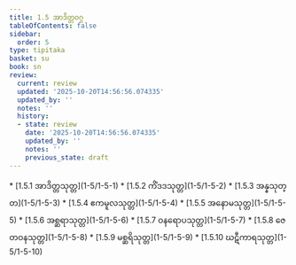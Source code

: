 ```yaml
---
title: 1.5 အာဒိတ္တဝဂ္ဂ
tableOfContents: false
sidebar:
  order: 5
type: tipitaka
basket: su
book: sn
review:
  current: review
  updated: '2025-10-20T14:56:56.074335'
  updated_by: ''
  notes: ''
  history:
  - state: review
    date: '2025-10-20T14:56:56.074335'
    updated_by: ''
    notes: ''
    previous_state: draft
---
```



<DynamicBreadcrumb />


<ReviewStatus review={frontmatter.review} showDetails={true} />

<HypothesisAnnotation frontmatter={frontmatter} />



<TableOfContents book="sn" section="1.5">
* [1.5.1 အာဒိတ္တသုတ္တ](1-5/1-5-1)
* [1.5.2 ကိံဒဒသုတ္တ](1-5/1-5-2)
* [1.5.3 အန္နသုတ္တ](1-5/1-5-3)
* [1.5.4 ဧကမူလသုတ္တ](1-5/1-5-4)
* [1.5.5 အနောမသုတ္တ](1-5/1-5-5)
* [1.5.6 အစ္ဆရာသုတ္တ](1-5/1-5-6)
* [1.5.7 ဝနရောပသုတ္တ](1-5/1-5-7)
* [1.5.8 ဇေတဝနသုတ္တ](1-5/1-5-8)
* [1.5.9 မစ္ဆရိသုတ္တ](1-5/1-5-9)
* [1.5.10 ဃဋီကာရသုတ္တ](1-5/1-5-10)
</TableOfContents>
